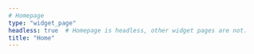 ```yaml
---
# Homepage
type: "widget_page"
headless: true  # Homepage is headless, other widget pages are not. 
title: "Home"
---
```

 